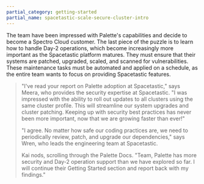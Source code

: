 ```yaml
---
partial_category: getting-started
partial_name: spacetastic-scale-secure-cluster-intro
---
```


The team have been impressed with Palette's capabilities and decide to become a Spectro Cloud customer. The last piece
of the puzzle is to learn how to handle Day-2 operations, which become increasingly more important as the Spacetastic
platform matures. They must ensure that their systems are patched, upgraded, scaled, and scanned for vulnerabilities.
These maintenance tasks must be automated and applied on a schedule, as the entire team wants to focus on providing
Spacetastic features.

> "I've read your report on Palette adoption at Spacetastic," says Meera, who provides the security expertise at
> Spacetastic. "I was impressed with the ability to roll out updates to all clusters using the same cluster profile. This
> will streamline our system upgrades and cluster patching. Keeping up with security best practices has never been more
> important, now that we are growing faster than ever!"
>
> "I agree. No matter how safe our coding practices are, we need to periodically review, patch, and upgrade our
> dependencies," says Wren, who leads the engineering team at Spacetastic.
>
> Kai nods, scrolling through the Palette Docs. "Team, Palette has more security and Day-2 operation support than we
> have explored so far. I will continue their Getting Started section and report back with my findings."